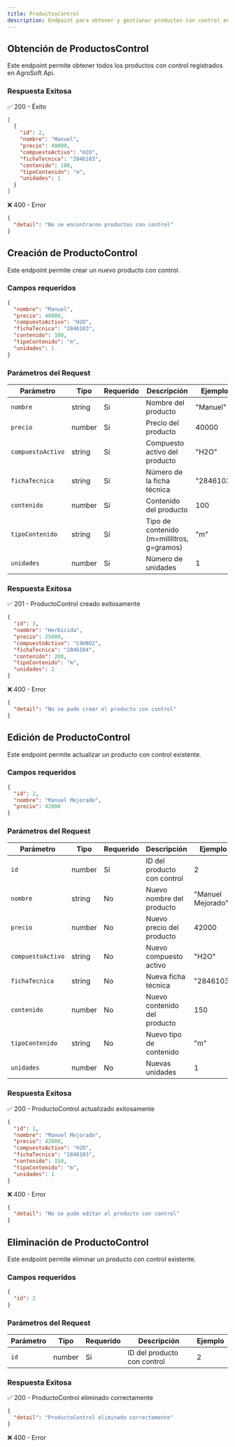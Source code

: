 ```yaml
---
title: ProductosControl
description: Endpoint para obtener y gestionar productos con control en AgroSoft Api
---
```



## Obtención de ProductosControl

<ApiBaseBanner
  method="GET"
  path="/productosControl"
  baseUrl="http://127.0.0.1:8000"
/>

Este endpoint permite obtener todos los productos con control registrados en AgroSoft Api.

### Respuesta Exitosa

✅ 200 - Éxito
```json
[
  {
    "id": 2,
    "nombre": "Manuel",
    "precio": 40000,
    "compuestoActivo": "H2O",
    "fichaTecnica": "2846103",
    "contenido": 100,
    "tipoContenido": "m",
    "unidades": 1
  }
]
```

❌ 400 - Error
```json
{
  "detail": "No se encontraron productos con control"
}
```

## Creación de ProductoControl

<ApiBaseBanner
  method="POST"
  path="/productosControl"
  baseUrl="http://127.0.0.1:8000"
/>

Este endpoint permite crear un nuevo producto con control.

### Campos requeridos

```json
{
  "nombre": "Manuel",
  "precio": 40000,
  "compuestoActivo": "H2O",
  "fichaTecnica": "2846103",
  "contenido": 100,
  "tipoContenido": "m",
  "unidades": 1
}
```

### Parámetros del Request

| Parámetro         | Tipo    | Requerido | Descripción                          | Ejemplo    |
|-------------------|---------|-----------|--------------------------------------|------------|
| `nombre`          | string  | Sí        | Nombre del producto                  | "Manuel"   |
| `precio`          | number  | Sí        | Precio del producto                  | 40000      |
| `compuestoActivo` | string  | Sí        | Compuesto activo del producto        | "H2O"      |
| `fichaTecnica`    | string  | Sí        | Número de la ficha técnica           | "2846103"  |
| `contenido`       | number  | Sí        | Contenido del producto               | 100        |
| `tipoContenido`   | string  | Sí        | Tipo de contenido (m=mililitros, g=gramos) | "m"   |
| `unidades`        | number  | Sí        | Número de unidades                   | 1          |

### Respuesta Exitosa

✅ 201 - ProductoControl creado exitosamente
```json
{
  "id": 3,
  "nombre": "Herbicida",
  "precio": 25000,
  "compuestoActivo": "C4H8O2",
  "fichaTecnica": "2846104",
  "contenido": 200,
  "tipoContenido": "m",
  "unidades": 2
}
```

❌ 400 - Error
```json
{
  "detail": "No se pudo crear el producto con control"
}
```

## Edición de ProductoControl

<ApiBaseBanner
  method="PATCH"
  path="/productosControl/:id"
  baseUrl="http://127.0.0.1:8000"
/>

Este endpoint permite actualizar un producto con control existente.

### Campos requeridos

```json
{
  "id": 2,
  "nombre": "Manuel Mejorado",
  "precio": 42000
}
```

### Parámetros del Request

| Parámetro         | Tipo    | Requerido | Descripción                          | Ejemplo          |
|-------------------|---------|-----------|--------------------------------------|------------------|
| `id`              | number  | Sí        | ID del producto con control          | 2                |
| `nombre`          | string  | No        | Nuevo nombre del producto            | "Manuel Mejorado"|
| `precio`          | number  | No        | Nuevo precio del producto            | 42000            |
| `compuestoActivo` | string  | No        | Nuevo compuesto activo               | "H2O"            |
| `fichaTecnica`    | string  | No        | Nueva ficha técnica                  | "2846103"        |
| `contenido`       | number  | No        | Nuevo contenido del producto         | 150              |
| `tipoContenido`   | string  | No        | Nuevo tipo de contenido              | "m"              |
| `unidades`        | number  | No        | Nuevas unidades                      | 1                |

### Respuesta Exitosa

✅ 200 - ProductoControl actualizado exitosamente
```json
{
  "id": 2,
  "nombre": "Manuel Mejorado",
  "precio": 42000,
  "compuestoActivo": "H2O",
  "fichaTecnica": "2846103",
  "contenido": 150,
  "tipoContenido": "m",
  "unidades": 1
}
```

❌ 400 - Error
```json
{
  "detail": "No se pudo editar el producto con control"
}
```

## Eliminación de ProductoControl

<ApiBaseBanner
  method="DELETE"
  path="/productosControl/:id"
  baseUrl="http://127.0.0.1:8000"
/>

Este endpoint permite eliminar un producto con control existente.

### Campos requeridos

```json
{
  "id": 2
}
```

### Parámetros del Request

| Parámetro | Tipo    | Requerido | Descripción                    | Ejemplo |
|-----------|---------|-----------|--------------------------------|---------|
| `id`      | number  | Sí        | ID del producto con control    | 2       |

### Respuesta Exitosa

✅ 200 - ProductoControl eliminado correctamente
```json
{
  "detail": "ProductoControl eliminado correctamente"
}
```

❌ 400 - Error